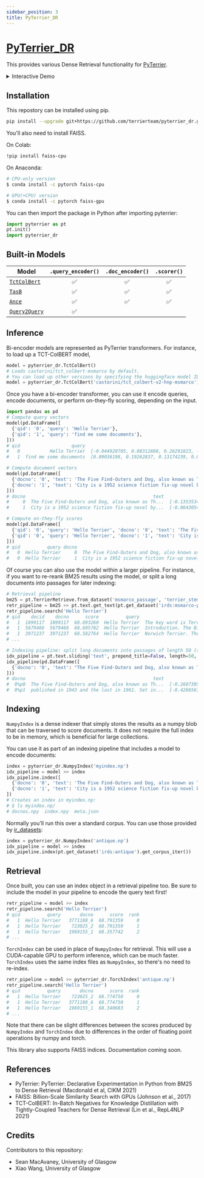 ```yaml
---
sidebar_position: 3
title: PyTerrier_DR
---
```



# [PyTerrier_DR](https://github.com/terrierteam/pyterrier_dr) 

This provides various Dense Retrieval functionality for [PyTerrier](https://github.com/terrier-org/pyterrier).

<details>
  <summary>Interactive Demo</summary>
  <div>
    TctColBert

    <InteractiveFeature 
        apiUrl="https://pyterrier-api-3pxrlcilfa-nw.a.run.app/plugins/pyterrier-dr/tct-bol-bert"
        />

    TasB

    <InteractiveFeature 
        apiUrl="https://pyterrier-api-3pxrlcilfa-nw.a.run.app/plugins/pyterrier-dr/tasb"
        />

    Ance

    <InteractiveFeature 
        apiUrl="https://pyterrier-api-3pxrlcilfa-nw.a.run.app/plugins/pyterrier-dr/ance"
        />

    Query2Query

    <InteractiveFeature 
        apiUrl="https://pyterrier-api-3pxrlcilfa-nw.a.run.app/plugins/pyterrier-dr/query-2-query"
        />

  </div>
</details>

## Installation

This repostory can be installed using pip.

```bash
pip install --upgrade git+https://github.com/terrierteam/pyterrier_dr.git
```

You'll also need to install FAISS.

On Colab:
```bash
!pip install faiss-cpu 
```   
On Anaconda:
```bash
# CPU-only version
$ conda install -c pytorch faiss-cpu
```
```bash
# GPU(+CPU) version
$ conda install -c pytorch faiss-gpu
```
You can then import the package in Python after importing pyterrier:

```python
import pyterrier as pt
pt.init()
import pyterrier_dr
```

## Built-in Models

| Model | `.query_encoder()` | `.doc_encoder()` | `.scorer()` |
|-------|:---------------:|:-------------:|:--------:|
| [`TctColBert`](https://arxiv.org/abs/2010.11386) | ✅ | ✅ | ✅ |
| [`TasB`](https://arxiv.org/abs/2104.06967) | ✅ | ✅ | ✅ |
| [`Ance`](https://arxiv.org/abs/2007.00808) | ✅ | ✅ | ✅ |
| [`Query2Query`](https://neeva.com/blog/state-of-the-art-query2query-similarity) | ✅ | | |

## Inference

Bi-encoder models are represented as PyTerrier transformers. For instance,
to load up a TCT-ColBERT model,

```python
model = pyterrier_dr.TctColBert()
# Loads castorini/tct_colbert-msmarco by default.
# You can load up other versions by specifying the huggingface model ID, e.g.,
model = pyterrier_dr.TctColBert('castorini/tct_colbert-v2-hnp-msmarco')
```

Once you have a bi-encoder transformer, you can use it encode queries, encode documents, or perform on-they-fly scoring, depending
on the input.

```python
import pandas as pd
# Compute query vectors
model(pd.DataFrame([
  {'qid': '0', 'query': 'Hello Terrier'},
  {'qid': '1', 'query': 'find me some documents'},
]))
# qid                   query                                          query_vec
#   0           Hello Terrier  [-0.044920705, 0.08312888, 0.26291823, -0.0690...
#   1  find me some documents  [0.09036196, 0.19262837, 0.13174239, 0.0649483...

# Compute document vectors
model(pd.DataFrame([
  {'docno': '0', 'text': 'The Five Find-Outers and Dog, also known as The Five Find-Outers, is a series of children\'s mystery books written by Enid Blyton.'},
  {'docno': '1', 'text': 'City is a 1952 science fiction fix-up novel by American writer Clifford D. Simak.'},
]))
# docno                                               text                                            doc_vec
#     0  The Five Find-Outers and Dog, also known as Th...  [-0.13535342, 0.16328977, 0.16885889, -0.08592...
#     1  City is a 1952 science fiction fix-up novel by...  [-0.06430543, 0.1267311, 0.13813286, 0.0954021...

# Compute on-they-fly scores
model(pd.DataFrame([
  {'qid': '0', 'query': 'Hello Terrier', 'docno': '0', 'text': 'The Five Find-Outers and Dog, also known as The Five Find-Outers, is a series of children\'s mystery books written by Enid Blyton.'},
  {'qid': '0', 'query': 'Hello Terrier', 'docno': '1', 'text': 'City is a 1952 science fiction fix-up novel by American writer Clifford D. Simak.'},
]))
# qid          query docno                                               text      score  rank
#   0  Hello Terrier     0  The Five Find-Outers and Dog, also known as Th...  66.522240     0
#   0  Hello Terrier     1  City is a 1952 science fiction fix-up novel by...  64.964241     1
```

Of course you can also use the model within a larger pipeline. For instance, if you want to re-reank BM25 results using the model,
or split a long documents into passages for later indexing:

```python
# Retrieval pipeline
bm25 = pt.TerrierRetrieve.from_dataset('msmarco_passage', 'terrier_stemmed', wmodel='BM25')
retr_pipeline = bm25 >> pt.text.get_text(pt.get_dataset('irds:msmarco-passage'), 'text') >> model
retr_pipeline.search('Hello Terrier')
# qid    docid    docno      score          query                                               text  rank
#   1  1899117  1899117  68.693260  Hello Terrier  The key word is Terrier! Do your homework, I'd...     0
#   1  5679466  5679466  68.605782  Hello Terrier  Introduction. The Biewer Terrier, also known a...     1
#   1  3971237  3971237  68.582764  Hello Terrier  Norwich Terrier. The spirited Norwich is one o...     2
# ...

# Indexing pipeline: split long documents into passages of length 50 (stride 25)
idx_pipeline = pt.text.sliding('text', prepend_title=False, length=50, stride=25) >> model
idx_pipeline(pd.DataFrame([
  {'docno': '0', 'text': "The Five Find-Outers and Dog, also known as The Five Find-Outers, is a series of children's mystery books written by Enid Blyton. The first was published in 1943 and the last in 1961. Set in the fictitious village of Peterswood based on Bourne End, close to Marlow, Buckinghamshire, the children Fatty (Frederick Trotteville), who is the leader of the team, Larry (Laurence Daykin), Pip (Philip Hilton), Daisy (Margaret Daykin), Bets (Elizabeth Hilton) and Buster, Fatty's dog, encounter a mystery almost every school holiday, always solving the puzzle before Mr Goon, the unpleasant village policeman, much to his annoyance."},
]))
# docno                                               text                                            doc_vec
#  0%p0  The Five Find-Outers and Dog, also known as Th...  [-0.2607395, 0.21450453, 0.25845605, -0.190567...
#  0%p1  published in 1943 and the last in 1961. Set in...  [-0.4286567, 0.2093819, 0.37688383, -0.2590821...
```

## Indexing

`NumpyIndex` is a dense indexer that simply stores the results as a numpy blob that can be traversed to score documents.
It does not require the full index to be in memory, which is beneficial for large collections.

You can use it as part of an indexing pipeline that includes a model to encode documents:

```python
index = pyterrier_dr.NumpyIndex('myindex.np')
idx_pipeline = model >> index
idx_pipeline.index([
  {'docno': '0', 'text': 'The Five Find-Outers and Dog, also known as The Five Find-Outers, is a series of children\'s mystery books written by Enid Blyton.'},
  {'docno': '1', 'text': 'City is a 1952 science fiction fix-up novel by American writer Clifford D. Simak.'},
])
# Creates an index in myindex.np:
# $ ls myindex.np/
# docnos.npy  index.npy  meta.json
```

Normally you'll run this over a standard corpus. You can use those provided by [ir_datasets](https://ir-datasets.com/):

```python
index = pyterrier_dr.NumpyIndex('antique.np')
idx_pipeline = model >> index
idx_pipeline.index(pt.get_dataset('irds:antique').get_corpus_iter())
```

## Retrieval

Once built, you can use an index object in a retrieval pipeline too. Be sure to include the model in your pipeline to
encode the query text first!

```python
retr_pipeline = model >> index
retr_pipeline.search('Hello Terrier')
# qid          query       docno      score  rank
#   1  Hello Terrier   3771188_6  68.791359     0
#   1  Hello Terrier    723025_2  68.791359     1
#   1  Hello Terrier   1969155_1  68.357742     2
# ...
```

`TorchIndex` can be used in place of `NumpyIndex` for retrieval. This will use a CUDA-capable GPU to perform inference,
which can be much faster. `TorchIndex` uses the same index files as `NumpyIndex`, so there's no need to re-index.

```python
retr_pipeline = model >> pyterrier_dr.TorchIndex('antique.np')
retr_pipeline.search('Hello Terrier')
# qid          query       docno      score  rank
#   1  Hello Terrier    723025_2  68.774750     0
#   1  Hello Terrier   3771188_6  68.774750     1
#   1  Hello Terrier   1969155_1  68.340683     2
# ...
```

Note that there can be slight differences between the scores produced by `NumpyIndex` and `TorchIndex` due to differences
in the order of floating point operations by numpy and torch.

This library also supports FAISS indices. Documentation coming soon.

## References

 - PyTerrier: PyTerrier: Declarative Experimentation in Python from BM25 to Dense Retrieval (Macdonald et al, CIKM 2021)
 - FAISS: Billion-Scale Similarity Search with GPUs (Johnson et al., 2017)
 - TCT-ColBERT: In-Batch Negatives for Knowledge Distillation with Tightly-Coupled Teachers for Dense Retrieval (Lin et al., RepL4NLP 2021)

## Credits

Contributors to this repository:

 - Sean MacAvaney, University of Glasgow
 - Xiao Wang, University of Glasgow